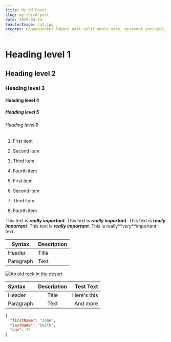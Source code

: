 ```yaml
---
title: My 3d Post!
slug: my-third-post
date: 2020-03-24
feauterImage: cat.jpg
excerpt: Consequuntur labore odit velit omnis vero, deserunt corrupti.
---
```


# Heading level 1

## Heading level 2

### Heading level 3

#### Heading level 4

##### Heading level 5

###### Heading level 6

1. First item
2. Second item
3. Third item
4. Fourth item

5. First item
6. Second item
7. Third item
8. Fourth item

This text is **_really important_**.
This text is **_really important_**.
This text is **_really important_**.
This text is **_really important_**.
This is really**_very_**important text.

| Syntax    | Description |
| --------- | ----------- |
| Header    | Title       |
| Paragraph | Text        |

[![An old rock in the desert](/assets/images/shiprock.jpg "Shiprock, New Mexico by Beau Rogers")](https://www.flickr.com/photos/beaurogers/31833779864/in/photolist-Qv3rFw-34mt9F-a9Cmfy-5Ha3Zi-9msKdv-o3hgjr-hWpUte-4WMsJ1-KUQ8N-deshUb-vssBD-6CQci6-8AFCiD-zsJWT-nNfsgB-dPDwZJ-bn9JGn-5HtSXY-6CUhAL-a4UTXB-ugPum-KUPSo-fBLNm-6CUmpy-4WMsc9-8a7D3T-83KJev-6CQ2bK-nNusHJ-a78rQH-nw3NvT-7aq2qf-8wwBso-3nNceh-ugSKP-4mh4kh-bbeeqH-a7biME-q3PtTf-brFpgb-cg38zw-bXMZc-nJPELD-f58Lmo-bXMYG-bz8AAi-bxNtNT-bXMYi-bXMY6-bXMYv)

| Syntax    | Description |   Test Text |
| :-------- | :---------: | ----------: |
| Header    |    Title    | Here's this |
| Paragraph |    Text     |    And more |

```json
{
  "firstName": "John",
  "lastName": "Smith",
  "age": 25
}
```
